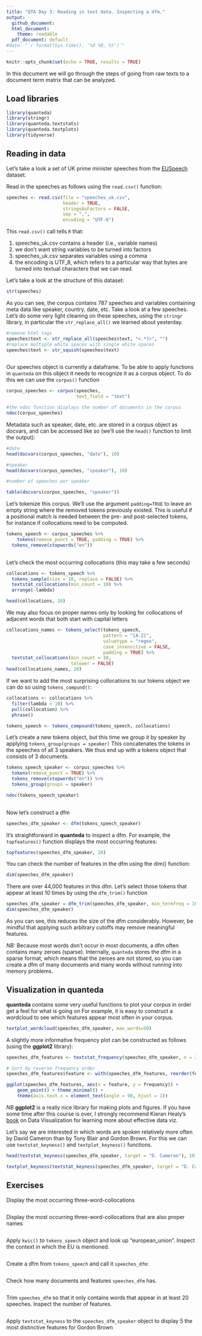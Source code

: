 ```yaml
---
title: "QTA Day 3: Reading in text data. Inspecting a dfm."
output:
  github_document:
  html_document:
    theme: readable
  pdf_document: default
#date: "`r format(Sys.time(), '%d %B, %Y')`"
---
```


```r
knitr::opts_chunk$set(echo = TRUE, results = TRUE)
```

In this document we will go through the steps of going from raw texts to a document term matrix that can be analyzed.


## Load libraries

```r

library(quanteda)
library(stringr)
library(quanteda.textstats)
library(quanteda.textplots)
library(tidyverse)

```

## Reading in data

Let's take a look a set of UK prime minister speeches from the [EUSpeech](https://dataverse.harvard.edu/dataverse/euspeech) dataset. 


Read in the speeches as follows using the `read.csv()` function: 

```r

speeches <- read.csv(file = "speeches_uk.csv", 
                     header = TRUE, 
                     stringsAsFactors = FALSE, 
                     sep = ",", 
                     encoding = "UTF-8")
```

This `read.csv()` call tells `R` that:

1. speeches_uk.csv contains a header (i.e., variable names)
2. we don't want string variables to be turned into factors
3. speeches_uk.csv separates variables using a comma
4. the encoding is UTF\_8, which refers to a particular way that bytes are turned into textual characters that we can read.

Let's take a look at the structure of this dataset:

```r

str(speeches)

```

As you can see, the corpus contains 787 speeches and variables containing meta data like speaker, country, date, etc. Take a look at a few speeches. Let's do some very light cleaning on these speeches, using the `stringr` library, in particular the `str_replace_all()` we learned about yesterday. 

```r

#remove html tags
speeches$text <- str_replace_all(speeches$text, "<.*?>", "")
#replace multiple white spaces with single white spaces
speeches$text <- str_squish(speeches$text)
  
```

Our speeches object is currently a dataframe. To be able to apply functions in `quanteda` on this object it needs to recognize it as a corpus object. To do this we can use the `corpus()` function

```r

corpus_speeches <- corpus(speeches, 
                          text_field = "text")

#the ndoc function displays the number of documents in the corpus
ndoc(corpus_speeches)

```

Metadata such as speaker, date, etc. are stored in a corpus object as docvars, and can be accessed like so (we'll use the `head()` function to limit the output):

```r

#date
head(docvars(corpus_speeches, "date"), 10)

#speaker
head(docvars(corpus_speeches, "speaker"), 10)

#number of speeches per speaker

table(docvars(corpus_speeches, "speaker"))

```

Let's tokenize this corpus. We'll use the argument `padding=TRUE` to leave an empty string where the removed tokens previously existed. This is useful if a positional match is needed between the pre- and post-selected tokens, for instance if collocations need to be computed.


```r

tokens_speech <- corpus_speeches %>%
    tokens(remove_punct = TRUE, padding = TRUE) %>%
  tokens_remove(stopwords("en")) 
  
```

Let's check the most occurring collocations (this may take a few seconds)

```r
collocations <- tokens_speech %>%
  tokens_sample(size = 10, replace = FALSE) %>%
  textstat_collocations(min_count = 10) %>%
  arrange(-lambda)

head(collocations, 10)

```

We may also focus on proper names only by looking for collocations of adjacent words that both start with capital letters

```r

collocations_names <- tokens_select(tokens_speech, 
                                    pattern = "[A-Z]", 
                                    valuetype = "regex", 
                                    case_insensitive = FALSE, 
                                    padding = TRUE) %>%
  textstat_collocations(min_count = 10,
                        tolower = FALSE)
head(collocations_names, 20)

```

If we want to add the most surprising collocations to our tokens object we can do so using `tokens_compund()`:

```r
collocations <- collocations %>%
  filter(lambda > 10) %>%
  pull(collocation) %>%
  phrase()

tokens_speech <- tokens_compound(tokens_speech, collocations)

```


Let's create a new tokens object, but this time we group it by speaker by applying `tokens_group(groups = speaker)` This concatenates the tokens in the speeches of all 3 speakers. We thus end up with a tokens object that consists of 3 documents.

```r

tokens_speech_speaker <- corpus_speeches %>%
  tokens(remove_punct = TRUE) %>%
  tokens_remove(stopwords("en")) %>%
  tokens_group(groups = speaker)

ndoc(tokens_speech_speaker)
  
```

Now let's construct a dfm 

```r

speeches_dfm_speaker <- dfm(tokens_speech_speaker)

```

It's straightforward in **quanteda** to inspect a dfm. For example, the `topfeatures()` function displays the most occurring features: 

```r

topfeatures(speeches_dfm_speaker, 20)

```

You can check the number of features in the dfm using the dim() function: 

```r

dim(speeches_dfm_speaker)

```

There are over 44,000 features in this dfm. Let's select those tokens that appear at least 10 times by using the `dfm_trim()` function

```r

speeches_dfm_speaker = dfm_trim(speeches_dfm_speaker, min_termfreq = 10)
dim(speeches_dfm_speaker)

```
As you can see, this reduces the size of the dfm considerably. However, be mindful that applying such arbitrary cutoffs may remove meaningful features. 

*NB:* Because most words don't occur in most documents, a dfm often contains many zeroes (sparse). Internally, `quanteda` stores the dfm in a sparse format, which means that the zeroes are not stored, so you can create a dfm of many documents and many words without running into memory problems.

## Visualization in **quanteda**

**quanteda** contains some very useful functions to plot your corpus in order get a feel for what is going on For example, it is easy to construct a wordcloud to see which features appear most often in your corpus.

```r

textplot_wordcloud(speeches_dfm_speaker, max_words=50)

```

A slightly more informative frequency plot can be constructed as follows (using the **ggplot2** library):

```r

speeches_dfm_features <- textstat_frequency(speeches_dfm_speaker, n = 25)

# Sort by reverse frequency order
speeches_dfm_features$feature <- with(speeches_dfm_features, reorder(feature, -frequency))

ggplot(speeches_dfm_features, aes(x = feature, y = frequency)) +
    geom_point() + theme_minimal() + 
    theme(axis.text.x = element_text(angle = 90, hjust = 1))

```


*NB*  **ggplot2** is a really nice library for making plots and figures. If you have some time after this course is over, I strongly recommend Kieran Healy's [book](https://socviz.co/) on Data Visualization for learning more about effective data viz. 

Let's say we are interested in which words are spoken relatively more often by David Cameron than by Tony Blair and Gordon Brown. For this we can use `textstat_keyness()` and `textplot_keyness()` functions. 

```r

head(textstat_keyness(speeches_dfm_speaker, target = "D. Cameron"), 10)

textplot_keyness(textstat_keyness(speeches_dfm_speaker, target = "D. Cameron"), n = 10)
```

## Exercises

Display the most occurring three-word-collocations

```r

```

Display the most occurring three-word-collocations that are also proper names


```r

```

Apply `kwic()` to `tokens_speech` object and look up "european_union". Inspect the context in which the EU is mentioned.

```r

```


Create a dfm from `tokens_speech` and call it `speeches_dfm`:

```r

```

Check how many documents and features `speeches_dfm` has.

```r

```


Trim `speeches_dfm` so that it only contains words that appear in at least 20 speeches. Inspect the number of features.

```r

```

Apply `textstat_keyness` to the `speeches_dfm_speaker` object to display 5 the most distinctive features for Gordon Brown

```r

```


